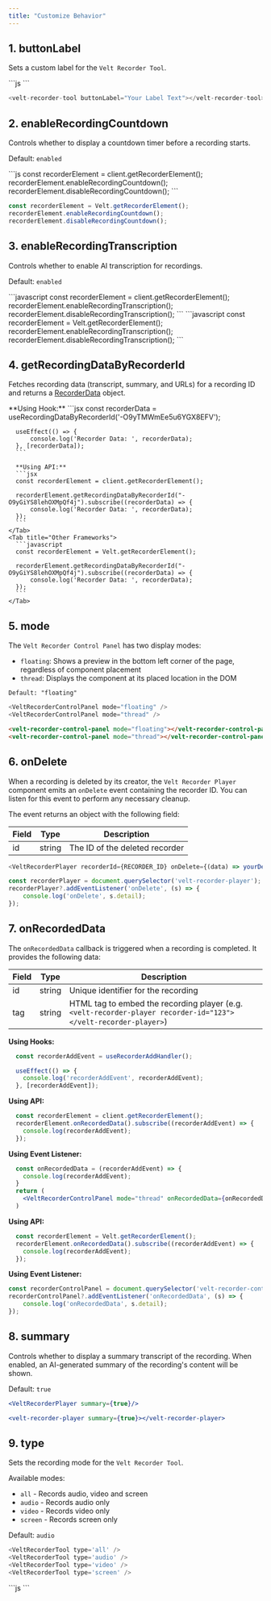 ```yaml
---
title: "Customize Behavior"
---
```


## 1. buttonLabel
Sets a custom label for the `Velt Recorder Tool`.

<Tabs>
<Tab title="React / Next.js">
```js
<VeltRecorderTool buttonLabel="Your Label Text" />
```
</Tab>

<Tab title="Other Frameworks">

```js
<velt-recorder-tool buttonLabel="Your Label Text"></velt-recorder-tool>
```
</Tab>

</Tabs>


## 2. enableRecordingCountdown
Controls whether to display a countdown timer before a recording starts.

Default: `enabled`

<Tabs>
<Tab title="React / Next.js">
```js
const recorderElement = client.getRecorderElement();
recorderElement.enableRecordingCountdown();
recorderElement.disableRecordingCountdown();
```
</Tab>

<Tab title="Other Frameworks">

```js
const recorderElement = Velt.getRecorderElement();
recorderElement.enableRecordingCountdown();
recorderElement.disableRecordingCountdown();
```
</Tab>

</Tabs>


## 3. enableRecordingTranscription
Controls whether to enable AI transcription for recordings.

Default: `enabled`

<Tabs>
    <Tab title="React / Next.js">
      ```javascript
      const recorderElement = client.getRecorderElement();
      recorderElement.enableRecordingTranscription();
      recorderElement.disableRecordingTranscription();
      ```
    </Tab>
    <Tab title="Other Frameworks">
      ```javascript
      const recorderElement = Velt.getRecorderElement();
      recorderElement.enableRecordingTranscription();
      recorderElement.disableRecordingTranscription();
      ```
    </Tab>
  </Tabs>


## 4. getRecordingDataByRecorderId
Fetches recording data (transcript, summary, and URLs) for a recording ID and returns a [RecorderData](/api-reference/models/RecorderData) object.


<Tabs>
    <Tab title="React / Next.js">
    **Using Hook:**
      ```jsx
      const recorderData = useRecordingDataByRecorderId('-O9yTMWmEe5u6YGX8EFV');
      
      useEffect(() => {
          console.log('Recorder Data: ', recorderData);
      }, [recorderData]);
      ```

      **Using API:**
      ```jsx
      const recorderElement = client.getRecorderElement();
      
      recorderElement.getRecordingDataByRecorderId("-O9yGiYS8lehOXMpQf4j").subscribe((recorderData) => {
          console.log('Recorder Data: ', recorderData);
      });
      ```
    </Tab>
    <Tab title="Other Frameworks">
      ```javascript
      const recorderElement = Velt.getRecorderElement();
      
      recorderElement.getRecordingDataByRecorderId("-O9yGiYS8lehOXMpQf4j").subscribe((recorderData) => {
          console.log('Recorder Data: ', recorderData);
      });
      ```
    </Tab>
  </Tabs>

## 5. mode
The `Velt Recorder Control Panel` has two display modes:

- `floating`: Shows a preview in the bottom left corner of the page, regardless of component placement
- `thread`: Displays the component at its placed location in the DOM

`Default: "floating"`

<Tabs>
<Tab title="React / Next.js">

```js
<VeltRecorderControlPanel mode="floating" />
<VeltRecorderControlPanel mode="thread" />
```
</Tab>

<Tab title="Other Frameworks">

```html
<velt-recorder-control-panel mode="floating"></velt-recorder-control-panel>
<velt-recorder-control-panel mode="thread"></velt-recorder-control-panel>
```

</Tab>

</Tabs>


## 6. onDelete
When a recording is deleted by its creator, the `Velt Recorder Player` component emits an `onDelete` event containing the recorder ID. You can listen for this event to perform any necessary cleanup.

The event returns an object with the following field:

| Field    | Type   | Description                    |
| -------- | -------| -------------------------------|
| id       | string | The ID of the deleted recorder |

<Tabs>
<Tab title="React / Next.js">

```js
<VeltRecorderPlayer recorderId={RECORDER_ID} onDelete={(data) => yourDeleteMethod(data)} />
```
</Tab>

<Tab title="Other Frameworks">

```js
const recorderPlayer = document.querySelector('velt-recorder-player');
recorderPlayer?.addEventListener('onDelete', (s) => {
    console.log('onDelete', s.detail);
});
```
</Tab>

</Tabs>

## 7. onRecordedData
The `onRecordedData` callback is triggered when a recording is completed. It provides the following data:

| Field | Type   | Description                                                |
|-------|--------|------------------------------------------------------------|
| id    | string | Unique identifier for the recording                         |
| tag   | string | HTML tag to embed the recording player (e.g. `<velt-recorder-player recorder-id="123"></velt-recorder-player>`) |

<Tabs>
<Tab title="React / Next.js">

**Using Hooks:**

```jsx
  const recorderAddEvent = useRecorderAddHandler();

  useEffect(() => {
    console.log('recorderAddEvent', recorderAddEvent);
  }, [recorderAddEvent]);
```

**Using API:**
```jsx
  const recorderElement = client.getRecorderElement();
  recorderElement.onRecordedData().subscribe((recorderAddEvent) => {
    console.log(recorderAddEvent);
  });
```

**Using Event Listener:**
```jsx
  const onRecordedData = (recorderAddEvent) => {
    console.log(recorderAddEvent);
  }
  return (
    <VeltRecorderControlPanel mode="thread" onRecordedData={onRecordedData} />
  )

```
</Tab>

<Tab title="Other Frameworks">

**Using API:**
```jsx
  const recorderElement = Velt.getRecorderElement();
  recorderElement.onRecordedData().subscribe((recorderAddEvent) => {
    console.log(recorderAddEvent);
  });
```

**Using Event Listener:**
```js
const recorderControlPanel = document.querySelector('velt-recorder-control-panel');
recorderControlPanel?.addEventListener('onRecordedData', (s) => {
    console.log('onRecordedData', s.detail);
});
```
</Tab>

</Tabs>

## 8. summary
Controls whether to display a summary transcript of the recording. When enabled, an AI-generated summary of the recording's content will be shown.

Default: `true`

<Tabs>
<Tab title="React / Next.js">

```jsx
<VeltRecorderPlayer summary={true}/>
```
</Tab>

<Tab title="Other Frameworks">

```jsx
<velt-recorder-player summary={true}></velt-recorder-player>
```
</Tab>

</Tabs>

## 9. type
Sets the recording mode for the `Velt Recorder Tool`.

Available modes:
- `all` - Records audio, video and screen
- `audio` - Records audio only
- `video` - Records video only  
- `screen` - Records screen only

Default: `audio`

<Tabs>
<Tab title="React / Next.js">

```js
<VeltRecorderTool type='all' />
<VeltRecorderTool type='audio' />
<VeltRecorderTool type='video' />
<VeltRecorderTool type='screen' />
```
</Tab>

<Tab title="Other Frameworks">
```js
<velt-recorder-tool type='all'></velt-recorder-tool>
<velt-recorder-tool type='audio'></velt-recorder-tool>
<velt-recorder-tool type='video'></velt-recorder-tool>
<velt-recorder-tool type='screen'></velt-recorder-tool>
```
</Tab>

</Tabs>
